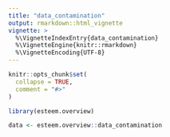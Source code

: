```yaml
---
title: "data_contamination"
output: rmarkdown::html_vignette
vignette: >
  %\VignetteIndexEntry{data_contamination}
  %\VignetteEngine{knitr::rmarkdown}
  %\VignetteEncoding{UTF-8}
---
```


```r
knitr::opts_chunk$set(
  collapse = TRUE,
  comment = "#>"
)
```

```r
library(esteem.overview)
```

```r
data <- esteem.overview::data_contamination
```

```r

```

